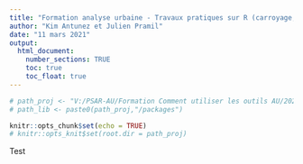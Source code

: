 ```yaml
---
title: "Formation analyse urbaine - Travaux pratiques sur R (carroyage, lissage, zones à façon) [TUTORIEL]"
author: "Kim Antunez et Julien Pramil"
date: "11 mars 2021"
output:
  html_document:
    number_sections: TRUE
    toc: true
    toc_float: true
---
```


```r

# path_proj <- "V:/PSAR-AU/Formation Comment utiliser les outils AU/2022/Séquence 6 - Outils [JP et KA]/tplissage_poc"
# path_lib <- paste0(path_proj,"/packages")

knitr::opts_chunk$set(echo = TRUE)
# knitr::opts_knit$set(root.dir = path_proj)

```

Test